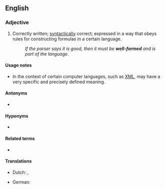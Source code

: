 {{also|wellformed}}
==English==

===Adjective===
{{en-adj|head=[[well]]-[[formed]]|-}}

# {{lb|en|linguistics|computing}} Correctly written; [[syntactically]] correct; expressed in a way that obeys rules for constructing formulas in a certain language.
#: ''If the parser says it is good, then it must be '''well-formed''' and is part of the language.''

====Usage notes====
* In the context of certain computer languages, such as [[XML]], {{m|en||well-formed}} may have a very specific and precisely defined meaning.

====Antonyms====
* {{l|en|ill-formed}}

====Hyponyms====
* {{l|en|formed}}

====Related terms====
* {{l|en|well-formed formula}}

====Translations====
{{trans-top|syntactically correct}}
* Dutch: {{t+|nl|welgevormd}}, {{t+|nl|goed}} {{t+|nl|gevormd}}
{{trans-mid}}
* German: {{t+|de|wohlgeformt}}
{{trans-bottom}}